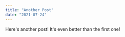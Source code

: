 ---
title: "Another Post"
date: "2021-07-24"
---
Here's another post! It's even better than the first one!
